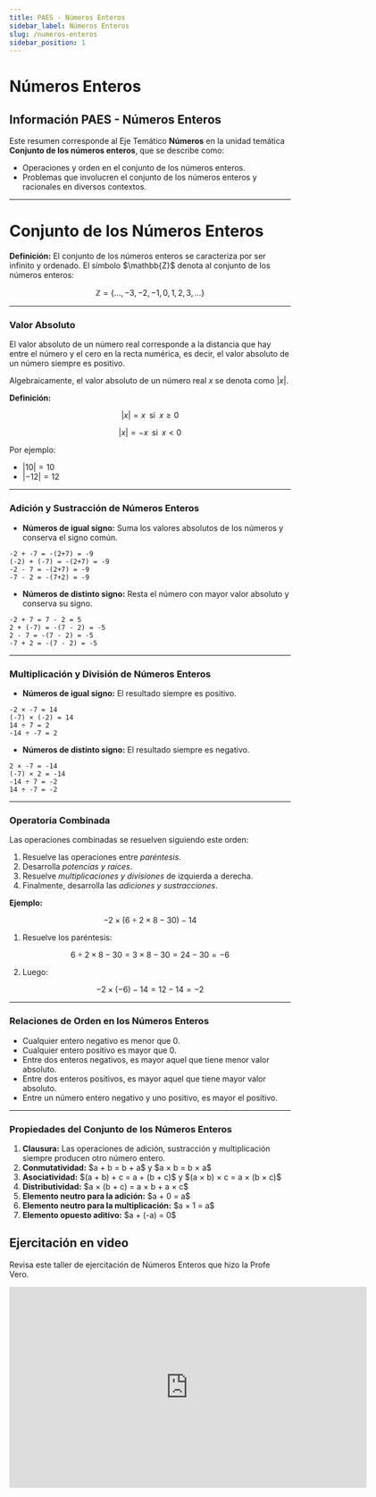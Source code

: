 ```yaml
---
title: PAES - Números Enteros
sidebar_label: Números Enteros
slug: /numeros-enteros
sidebar_position: 1
---
```


# Números Enteros

## Información PAES - Números Enteros

<div class="info-box">
  Este resumen corresponde al Eje Temático <strong>Números</strong> en la unidad temática <strong>Conjunto de los números enteros</strong>, que se describe como:
  <ul>
    <li>Operaciones y orden en el conjunto de los números enteros.</li>
    <li>Problemas que involucren el conjunto de los números enteros y racionales en diversos contextos.</li>
  </ul>
</div>

---

# Conjunto de los Números Enteros

<div class="definition-box">
<strong>Definición:</strong> El conjunto de los números enteros se caracteriza por ser infinito y ordenado. El símbolo $\mathbb{Z}$ denota al conjunto de los números enteros:

$$\mathbb{Z}=\{\ldots,-3, -2, -1, 0, 1, 2, 3, \ldots\}$$
</div>

---

### Valor Absoluto

El valor absoluto de un número real corresponde a la distancia que hay entre el número y el cero en la recta numérica, es decir, el valor absoluto de un número siempre es positivo.

Algebraicamente, el valor absoluto de un número real $x$ se denota como $|x|$.

<div class="definition-box">
<strong>Definición:</strong>

$$|x|=x \;\; \text{si} \;\; x\geq 0$$

$$|x|=-x \;\; \text{si} \;\; x<0$$
</div>

Por ejemplo:

- $|10| = 10$
- $|-12| = 12$

---

### Adición y Sustracción de Números Enteros

- **Números de igual signo:** Suma los valores absolutos de los números y conserva el signo común.

```plaintext
-2 + -7 = -(2+7) = -9  
(-2) + (-7) = -(2+7) = -9  
-2 - 7 = -(2+7) = -9  
-7 - 2 = -(7+2) = -9  
```

- **Números de distinto signo:** Resta el número con mayor valor absoluto y conserva su signo.

```plaintext
-2 + 7 = 7 - 2 = 5  
2 + (-7) = -(7 - 2) = -5  
2 - 7 = -(7 - 2) = -5  
-7 + 2 = -(7 - 2) = -5  
```

---

### Multiplicación y División de Números Enteros

- **Números de igual signo:** El resultado siempre es positivo.

```plaintext
-2 × -7 = 14  
(-7) × (-2) = 14  
14 ÷ 7 = 2  
-14 ÷ -7 = 2  
```

- **Números de distinto signo:** El resultado siempre es negativo.

```plaintext
2 × -7 = -14  
(-7) × 2 = -14  
-14 ÷ 7 = -2  
14 ÷ -7 = -2  
```

---

### Operatoria Combinada

Las operaciones combinadas se resuelven siguiendo este orden:

<div class="definition-box">
<ol>
  <li>Resuelve las operaciones entre <em>paréntesis</em>.</li>
  <li>Desarrolla <em>potencias y raíces</em>.</li>
  <li>Resuelve <em>multiplicaciones y divisiones</em> de izquierda a derecha.</li>
  <li>Finalmente, desarrolla las <em>adiciones y sustracciones</em>.</li>
</ol>
</div>

**Ejemplo:**

$$-2 × (6 ÷ 2 × 8 - 30) - 14$$

1. Resuelve los paréntesis:

$$6 ÷ 2 × 8 - 30 = 3 × 8 - 30 = 24 - 30 = -6$$

2. Luego:

$$-2 × (-6) - 14 = 12 - 14 = -2$$

---

### Relaciones de Orden en los Números Enteros

<div class="definition-box">
<ul>
  <li>Cualquier entero negativo es menor que 0.</li>
  <li>Cualquier entero positivo es mayor que 0.</li>
  <li>Entre dos enteros negativos, es mayor aquel que tiene menor valor absoluto.</li>
  <li>Entre dos enteros positivos, es mayor aquel que tiene mayor valor absoluto.</li>
  <li>Entre un número entero negativo y uno positivo, es mayor el positivo.</li>
</ul>
</div>

---

### Propiedades del Conjunto de los Números Enteros

<div class="definition-box">
<ol>
  <li><strong>Clausura:</strong> Las operaciones de adición, sustracción y multiplicación siempre producen otro número entero.</li>
  <li><strong>Conmutatividad:</strong> $a + b = b + a$ y $a × b = b × a$</li>
  <li><strong>Asociatividad:</strong> $(a + b) + c = a + (b + c)$ y $(a × b) × c = a × (b × c)$</li>
  <li><strong>Distributividad:</strong> $a × (b + c) = a × b + a × c$</li>
  <li><strong>Elemento neutro para la adición:</strong> $a + 0 = a$</li>
  <li><strong>Elemento neutro para la multiplicación:</strong> $a × 1 = a$</li>
  <li><strong>Elemento opuesto aditivo:</strong> $a + (-a) = 0$</li>
</ol>
</div>

## Ejercitación en video
Revisa este taller de ejercitación de Números Enteros que hizo la Profe Vero.

<div class="video-container">
  <iframe 
    src="https://www.youtube.com/embed/sgpZGgf1bMU" 
    frameborder="0" 
    allowfullscreen
    width="640"
    height="360"
    allow="autoplay; fullscreen; picture-in-picture" 
    title="PAES Matemática - Introducción">
    
  </iframe>
</div>